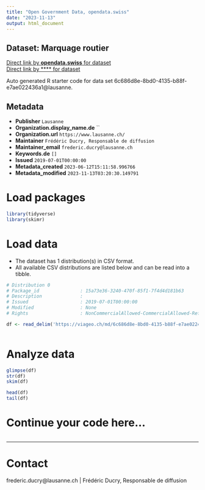 ```yaml
---
title: "Open Government Data, opendata.swiss"
date: "2023-11-13"
output: html_document
---
```


## Dataset: Marquage routier



[Direct link by **opendata.swiss** for dataset](https://opendata.swiss/de/dataset/marquage-routier)<br>
[Direct link by **** for dataset](https://viageo.ch/md/6c686d8e-8bd0-4135-b88f-e7ae022436a1)

Auto generated R starter code for data set 6c686d8e-8bd0-4135-b88f-e7ae022436a1@lausanne.

## Metadata

- **Publisher** `Lausanne`
- **Organization.display_name.de** ``
- **Organization.url** `https://www.lausanne.ch/`
- **Maintainer** `Frédéric Ducry, Responsable de diffusion`
- **Maintainer_email** `frederic.ducry@lausanne.ch`
- **Keywords.de** `[]`
- **Issued** `2019-07-01T00:00:00`
- **Metadata_created** `2023-06-12T15:11:58.996766`
- **Metadata_modified** `2023-11-13T03:20:30.149791`


# Load packages

```r

library(tidyverse)
library(skimr)

```

# Load data

-   The dataset has 1 distribution(s) in CSV format.
-   All available CSV distributions are listed below and can be read into a tibble.

```r

# Distribution 0
# Package_id               : 15a73e36-3240-470f-85f1-7f4d4d181b63
# Description              : 
# Issued                   : 2019-07-01T00:00:00
# Modified                 : None
# Rights                   : NonCommercialAllowed-CommercialAllowed-ReferenceRequired

df <- read_delim('https://viageo.ch/md/6c686d8e-8bd0-4135-b88f-e7ae022436a1#downloadAction')



```

# Analyze data

```r

glimpse(df)
str(df)
skim(df)

head(df)
tail(df)

```

# Continue your code here...

```r

```

------------------------------------------------------------------------

# Contact

frederic.ducry@lausanne.ch | Frédéric Ducry, Responsable de diffusion
